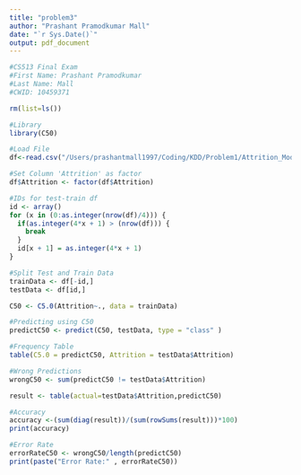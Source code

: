 ```yaml
---
title: "problem3"
author: "Prashant Pramodkumar Mall"
date: "`r Sys.Date()`"
output: pdf_document
---
```


```r
#CS513 Final Exam
#First Name: Prashant Pramodkumar
#Last Name: Mall
#CWID: 10459371

rm(list=ls())

#Library
library(C50)

#Load File
df<-read.csv("/Users/prashantmall1997/Coding/KDD/Problem1/Attrition_Modified.csv",na.strings = '?')

#Set Column 'Attrition' as factor
df$Attrition <- factor(df$Attrition)

#IDs for test-train df 
id <- array()
for (x in (0:as.integer(nrow(df)/4))) {
  if(as.integer(4*x + 1) > (nrow(df))) {
    break
  }
  id[x + 1] = as.integer(4*x + 1)
}

#Split Test and Train Data
trainData <- df[-id,]
testData <- df[id,]

C50 <- C5.0(Attrition~., data = trainData)

#Predicting using C50
predictC50 <- predict(C50, testData, type = "class" )

#Frequency Table
table(C5.0 = predictC50, Attrition = testData$Attrition)

#Wrong Predictions
wrongC50 <- sum(predictC50 != testData$Attrition)

result <- table(actual=testData$Attrition,predictC50)

#Accuracy 
accuracy <-(sum(diag(result))/(sum(rowSums(result)))*100)
print(accuracy)

#Error Rate
errorRateC50 <- wrongC50/length(predictC50)
print(paste("Error Rate:" , errorRateC50))
```

